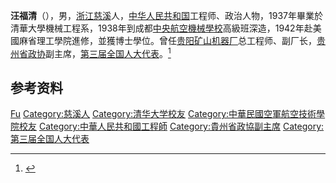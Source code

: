 '''汪福清'''（{{bd|1913年|12月|2007年|12月11日}}），男，[[浙江|浙江]][[慈溪|慈溪]]人，[[中华人民共和国|中华人民共和国]]工程师、政治人物，1937年畢業於清華大學機械工程系，1938年到成都[[中央航空機械學校|中央航空機械學校]]高級班深造，1942年赴美國麻省理工學院進修，並獲博士學位。曾任[[贵阳矿山机器厂|贵阳矿山机器厂]]总工程师、副厂长，[[贵州省政协|贵州省政协]]副主席，[[第三届全国人大代表|第三届全国人大代表]]。<ref>{{Cite book|title=贵州百科全书|author=孙淦, 庹文升, 何仁仲主编|publisher=中国大百科全书出版社|year=2005|isbn=9787500074069|location=贵阳|pages=}}</ref>

== 参考资料 ==
{{reflist}}

{{中国人物小作品}}

{{Authority control}}
{{DEFAULTSORT:Wang汪}}
[[Category:汪姓|Fu]]
[[Category:慈溪人|Category:慈溪人]]
[[Category:清华大学校友|Category:清华大学校友]]
[[Category:中華民國空軍航空技術學院校友|Category:中華民國空軍航空技術學院校友]]
[[Category:中華人民共和國工程師|Category:中華人民共和國工程師]]
[[Category:貴州省政協副主席|Category:貴州省政協副主席]]
[[Category:第三届全国人大代表|Category:第三届全国人大代表]]